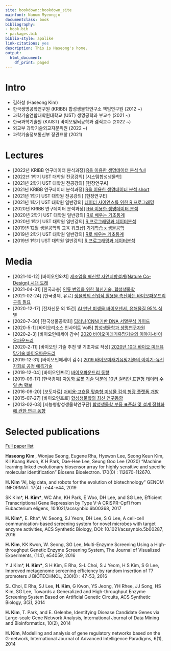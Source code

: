 ```yaml
--- 
site: bookdown::bookdown_site
mainfont: Nanum Myeongjo
documentclass: book
bibliography:
- book.bib
- packages.bib
biblio-style: apalike
link-citations: yes
description: This is Haseong's home.
output:
  html_document:
    df_print: paged
--- 
```


# Intro

* 김하성 (Haseong Kim) 
* 한국생명공학연구원 (KRIBB) 합성생물학연구소 책임연구원 (2012 ~) 
* 과학기술연합대학원대학교 (UST) 생명공학과 부교수 (2021 ~) 
* 한국과학기술원 (KAIST) 바이오및뇌공학과 겸직교수 (2022 ~) 
* 외교부 과학기술외교자문위원 (2022 ~) 
* 과학기술정보통신부 장관표창 (2021)  


# Lectures
* [2022년 KRIBB 연구데이터 분석과정] [R을 이용한 생명데이터 분석 full](https://greendaygh.github.io/kribbr2022/)
* [2022년 1학기 UST 대학원 전공강의] [시스템합성생물학]
* [2021년 2학기 UST 대학원 전공강의] [현장연구A]
<!-- (https://greendaygh.github.io/fieldresearch2021-2/) -->
* [2021년 KRIBB 연구데이터 분석과정] [R을 이용한 생명데이터 분석 short](https://greendaygh.github.io/kribbr2021/)
* [2021년 1학기 UST 대학원 전공강의] [현장연구E]
<!-- (https://greendaygh.github.io/researchE2021/) -->
* [2021년 1학기 UST 대학원 일반강의] [데이터 사이언스를 위한 R 프로그래밍](https://greendaygh.github.io/Rprog2021/)
* [2020년 KRIBB 연구데이터 분석과정] [R을 이용한 생명데이터 분석](https://greendaygh.github.io/KRIBBR2020/)
* [2020년 2학기 UST 대학원 일반강의] [R로 배우는 기초통계](https://greendaygh.github.io/Rstat2020/)
* [2020년 1학기 UST 대학원 일반강의] [R 프로그래밍과 데이터분석](https://greendaygh.github.io/Rprog2020/)
* [2019년 12월 생물공학회 교육 워크샵] [기계학습 x 생물공학](https://github.com/greendaygh/bioengml)
* [2019년 2학기 UST 대학원 일반강의] [R로 배우는 기초통계](https://greendaygh.github.io/Rstat2019/)
* [2019년 1학기 UST 대학원 일반강의] [R 프로그래밍과 데이터분석](https://greendaygh.github.io/Rprog2019/)

# Media

* [2021-10-12] [바이오인와치] [제조업을 혁신할 자연지향설계(Nature Co-Design) 시대 도래](https://www.bioin.or.kr/board.do?num=311389&cmd=view&bid=issue)
* [2021-04-31] [한국과총] [인류 번영을 위한 혁신기술, 합성생물학](http://ebook.kofst.or.kr/book/202104/#page=71)
* [2021-02-24] [한국경제, 유료] [생물학의 산업적 활용을 촉진하는 바이오파운드리 구축 필요](https://www.hankyung.com/it/article/202102096254i)
* [2020-12-17] [전자신문 외 15건] [AI 만난 미생물 바이오센서, 유해물질 95% 식별](https://www.fnnews.com/news/202012161243526206)
* [2020-7-30] [한국생물공학회] [딥러닝(CNN)기반 DNA 서열분석 가이드](http://www.btnews.or.kr/bbs/board.php?bo_table=bt_news&wr_id=342)
* [2020-5-1] [바이오리소스 인사이트 Vol5] [합성생물학과 생명연구자원](https://www.kobis.re.kr/go_document?page_name=publication_bio_insight)
* [2020-2-3] [바이오인에세이 감수] [2020 바이오미래기유망기술의 이야기-바이오파운드리](https://www.bioin.or.kr/board.do?num=304334&cmd=view&bid=essay)
* [2020-2-11] [바이오인 기술 추천 및 기초자료 작성] [2020년 10대 바이오 미래유망기술 바이오파운드리 ](https://www.bioin.or.kr/board.do?num=293995&cmd=view&bid=essay&cPage=1&cate1=all&cate2=all2)
* [2019-12-31] [바이오인에세이 감수] [2019 바이오미래기유망기술의 이야기-유전자회로 공정 예측기술](https://www.bioin.or.kr/board.do?num=292912&cmd=view&bid=essay)
* [2019-12-04] [바이오인프로] [바이오파운드리 동향](https://www.bioin.or.kr/board.do?num=292266&cmd=view&bid=report&cPage=1&cate1=all&cate2=all2)
* [2019-09-17] [한국경제] [자동화 로봇 기술 덕분에 10년 걸리던 표현형 데이터 수일 內 확보](https://www.hankyung.com/it/article/2019091732761)
* [2016-09-20] [보도자료] [저비용·고효율 맞춤형 미생물 검색 형광 플랫폼 개발](https://www.bioin.or.kr/board.do?num=263870&cmd=view&bid=research)
* [2015-07-27] [바이오인프로] [합성생물학의 최신 연구동향](https://www.bioin.or.kr/board.do?num=253760&cmd=view&bid=report)
* [2013-02-03] [지능형합성생물학연구단] [합성생물학 부품 표준화 및 설계 정형화에 관한 연구 동향](http://www.syntheticbiology.or.kr/board.php?db=sub0302&no=44&c=view&page=8)

# Selected publications

[Full paper list](https://oak.kribb.re.kr/researcher-profile?ep=137&type=all&sort_by=dc.date.issued_dt&order=DESC)

**Haseong Kim **, Wonjae Seong, Eugene Rha, Hyewon Lee, Seong Keun Kim, Kil Koang Kwon, K H Park, Dae-Hee Lee, Seung Goo Lee (2020) "Machine learning linked evolutionary biosensor array for highly sensitive and specific molecular identification" Biosens Bioelectron. 170(0) : 112670-112670.

**H. Kim ** "AI, big data, and robots for the evolution of biotechnology" GENOM INFORMAT. 17(4) : e44-e44, 2019

SK Kim\*, **H. Kim\***, WC Ahn, KH Park, E Woo, DH Lee, and SG Lee, Efficient Transcriptional Gene Repression by Type V-A CRISPR-Cpf1 from Eubacterium eligens, 10.1021/acssynbio.6b00368, 2017

**H. Kim\***, E. Rha\*, W. Seong, SJ Yeom, DH Lee, S G Lee, A cell-cell communication-based screening system for novel microbes with target enzyme activities, ACS Synthetic Biology, DOI: 10.1021/acssynbio.5b00287, 2016

**H. Kim**, KK Kwon, W. Seong, SG Lee, Multi-Enzyme Screening Using a High-throughput Genetic Enzyme Screening System, The Journal of Visualized Experiments, (114), e54059, 2016

Y J Kim\*, **H. Kim\***, S H Kim, E Rha, S-L Choi, S J Yeom, H S Kim, S G Lee, Improved metagenome screening efficiency by random insertion of T7 promoters J BIOTECHNOL, 230(0) : 47-53, 2016

SL Choi, E Rha, SJ Lee, **H. Kim**, G Kwon, YS Jeong, YH Rhee, JJ Song, HS Kim, SG Lee, Towards a Generalized and High-throughput Enzyme Screening System Based on Artificial Genetic Circuits, ACS Synthetic Biology, 3(3), 2014

**H. Kim**, T. Park, and E. Gelenbe, Identifying Disease Candidate Genes via Large-scale Gene Network Analysis, International Journal of Data Mining and Bioinformatics, 10(2), 2014

**H. Kim**, Modelling and analysis of gene regulatory networks based on the G-network, International Journal of Advanced Intelligence Paradigms, 6(1), 2014


